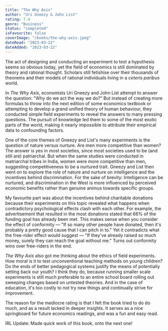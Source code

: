 ```yaml
---
title: "The Why Axis"
author: "Uri Gneezy & John List"
rating: 7.4
genre: "Business"
status: "completed"
isFavourite: false
coverImage: "/books/the-why-axis.jpeg"
dateRead: "2023-03-22"
dateAdded: "2023-03-22"
---
```


The act of designing and conducting an experiment to test a hypothesis seems so obvious today, yet the field of economics is still dominated by theory and rational thought. Scholars still fetishise over their thousands of theorems and their models of rational individuals living in a _ceteris paribus_ world.

In _The Why Axis_, economists Uri Gneezy and John List attempt to answer the question: "Why do we act the way we do?" But instead of creating more formulas to throw into the next edition of some economics textbook or attempting to develop a grand unified theory of human behaviour, they conducted simple field experiments to reveal the answers to many pressing questions. The pursuit of knowledge led them to some of the most exotic parts of the world, making it nearly impossible to attribute their empirical data to confounding factors.

One of the core themes of Gneezy and List's many experiments is the question of nature versus nurture. Are men more competitive than women? The answer is yes in most societies, since most societies used to be (and still are) patriarchal. But when the same studies were conducted in matriarchal tribes in India, women were more competitive than men, suggesting competitiveness to be a nurtured trait. Gneezy and List then went on to explore the role of nature and nurture on intelligence and the incentives behind discrimination. For the sake of brevity: Intelligence can be nurtured, and discrimination in the West is more influenced by perceived economic benefits rather than genuine animus towards specific groups.

My favourite part was about the incentives behind charitable donations because their experiments on this topic revealed what happens when contradictory psychological effects clash with each other. For example, the advertisement that resulted in the most donations stated that 66% of the funding goal has already been met. This makes sense when you consider the effect of conformity — "If so many other people have donated, then it's probably a pretty good cause that I can pitch in to." Yet it contradicts what the free-rider effect would suggest — "If they've already raised so much money, surely they can reach the goal without me." Turns out conformity wins over free-riders in the end.

_The Why Axis_ also got me thinking about the ethics of field experiments. How moral is it to test unconventional teaching methods on young children? Do the ends of better pedagogical systems justify the means of potentially setting back our youth? I think they do, because running smaller scale experiments is still much preferable to an entire school board rolling out sweeping changes based on untested theories. And in the case of education, it's too costly to _not_ try new things and continually strive for improvement.

The reason for the mediocre rating is that I felt the book tried to do do much, and as a result lacked in deeper insights. It serves as a nice springboard for future economics readings, and was a fun and easy read.

IRL Update: Made quick work of this book, onto the next one!
